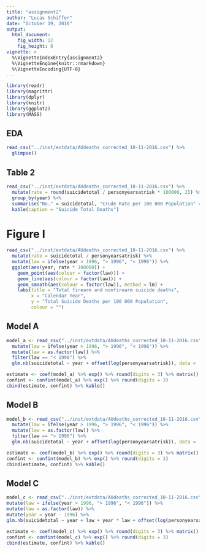 ```yaml
---
title: "assignment2"
author: "Lucas Schiffer"
date: "October 19, 2016"
output:
  html_document:
    fig_width: 12
    fig_height: 8
vignette: >
  %\VignetteIndexEntry{assignment2}
  %\VignetteEngine{knitr::rmarkdown}
  %\VignetteEncoding{UTF-8}
---
```


```r
library(readr)
library(magrittr)
library(dplyr)
library(knitr)
library(ggplot2)
library(MASS)
```

## EDA
```r
read_csv("../inst/extdata/AUdeaths_corrected_10-11-2016.csv") %>%
  glimpse()
```

## Table 2
```r
read_csv("../inst/extdata/AUdeaths_corrected_10-11-2016.csv") %>%
  mutate(rate = round(suicidetotal / personyearsatrisk * 100000, 2)) %>%
  group_by(year) %>%
  summarise("No." = suicidetotal, "Crude Rate per 100 000 Population" =  rate) %>%
  kable(caption = "Suicide Total Deaths")
```

# Figure I
```r
read_csv("../inst/extdata/AUdeaths_corrected_10-11-2016.csv") %>%
  mutate(rate = suicidetotal / personyearsatrisk) %>%
  mutate(law = ifelse(year > 1996, "> 1996", "< 1996")) %>% 
  ggplot(aes(year, rate * 100000)) +
    geom_point(aes(colour = factor(law))) +
    geom_line(aes(colour = factor(law))) +
    geom_smooth(aes(colour = factor(law)), method = lm) +
    labs(title = "Total firearm and nonfirearm suicide deaths",
         x = "Calendar Year",
         y = "Total Suicide Deaths per 100 000 Population",
         colour = "")
```


## Model A
```r
model_a <- read_csv("../inst/extdata/AUdeaths_corrected_10-11-2016.csv") %>%
  mutate(law = ifelse(year > 1996, "> 1996", "< 1996")) %>%
  mutate(law = as.factor(law)) %>%
  filter(law == "< 1996") %>%
  glm.nb(suicidetotal ~ year + offset(log(personyearsatrisk)), data = .)

estimate <- coef(model_a) %>% exp() %>% round(digits = 3) %>% matrix()
confint <- confint(model_a) %>% exp() %>% round(digits = 3)
cbind(estimate, confint) %>% kable()
```

## Model B
```r
model_b <- read_csv("../inst/extdata/AUdeaths_corrected_10-11-2016.csv") %>%
  mutate(law = ifelse(year > 1996, "> 1996", "< 1996")) %>%
  mutate(law = as.factor(law)) %>%
  filter(law == "> 1996") %>%
  glm.nb(suicidetotal ~ year + offset(log(personyearsatrisk)), data = .)

estimate <- coef(model_b) %>% exp() %>% round(digits = 3) %>% matrix()
confint <- confint(model_b) %>% exp() %>% round(digits = 3)
cbind(estimate, confint) %>% kable()
```

## Model C
```r
model_c <- read_csv("../inst/extdata/AUdeaths_corrected_10-11-2016.csv") %>%
mutate(law = ifelse(year > 1996, "> 1996", "< 1996")) %>%
mutate(law = as.factor(law)) %>%
mutate(year = year - 1996) %>%
glm.nb(suicidetotal ~ year + law + year * law + offset(log(personyearsatrisk)), data = .)

estimate <- coef(model_c) %>% exp() %>% round(digits = 3) %>% matrix()
confint <- confint(model_c) %>% exp() %>% round(digits = 3)
cbind(estimate, confint) %>% kable()
```
